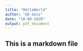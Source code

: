 ```yaml
---
title: "HelloWorld"
author: "GE-Gonz"
date: "18-08-2020"
output: pdf_document
---
```


## This is a markdown file
